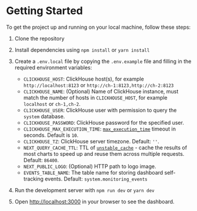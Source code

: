 # Getting Started

To get the project up and running on your local machine, follow these steps:

1. Clone the repository
2. Install dependencies using `npm install` or `yarn install`
3. Create a `.env.local` file by copying the `.env.example` file and filling in the required environment variables:

   - `CLICKHOUSE_HOST`: ClickHouse host(s), for example `http://localhost:8123` or `http://ch-1:8123,http://ch-2:8123`
   - `CLICKHOUSE_NAME`: (Optional) Name of ClickHouse instance, must match the number of hosts in `CLICKHOUSE_HOST`, for example `localhost` or `ch-1,ch-2`.
   - `CLICKHOUSE_USER`: ClickHouse user with permission to query the `system` database.
   - `CLICKHOUSE_PASSWORD`: ClickHouse password for the specified user.
   - `CLICKHOUSE_MAX_EXECUTION_TIME`: [`max_execution_time`](https://clickhouse.com/docs/en/operations/settings/query-complexity#max-execution-time) timeout in seconds. Default is `10`.
   - `CLICKHOUSE_TZ`: ClickHouse server timezone. Default: `''`.
   - `NEXT_QUERY_CACHE_TTL`: TTL of [`unstable_cache`](https://nextjs.org/docs/app/api-reference/functions/unstable_cache) - cache the results of most charts to speed up and reuse them across multiple requests. Default: `86400`.
   - `NEXT_PUBLIC_LOGO`: (Optional) HTTP path to logo image.
   - `EVENTS_TABLE_NAME`: The table name for storing dashboard self-tracking events. Default: `system.monitoring_events`

4. Run the development server with `npm run dev` or `yarn dev`
5. Open [http://localhost:3000](http://localhost:3000) in your browser to see the dashboard.
